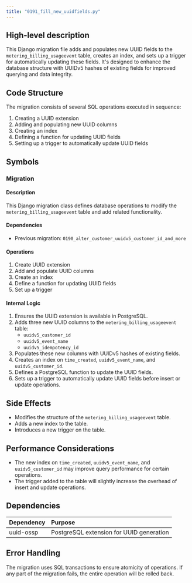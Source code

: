 ```yaml
---
title: "0191_fill_new_uuidfields.py"
---
```


## High-level description
This Django migration file adds and populates new UUID fields to the `metering_billing_usageevent` table, creates an index, and sets up a trigger for automatically updating these fields. It's designed to enhance the database structure with UUIDv5 hashes of existing fields for improved querying and data integrity.

## Code Structure
The migration consists of several SQL operations executed in sequence:
1. Creating a UUID extension
2. Adding and populating new UUID columns
3. Creating an index
4. Defining a function for updating UUID fields
5. Setting up a trigger to automatically update UUID fields

## Symbols

### Migration
#### Description
This Django migration class defines database operations to modify the `metering_billing_usageevent` table and add related functionality.

#### Dependencies
- Previous migration: `0190_alter_customer_uuidv5_customer_id_and_more`

#### Operations
1. Create UUID extension
2. Add and populate UUID columns
3. Create an index
4. Define a function for updating UUID fields
5. Set up a trigger

#### Internal Logic
1. Ensures the UUID extension is available in PostgreSQL.
2. Adds three new UUID columns to the `metering_billing_usageevent` table:
   - `uuidv5_customer_id`
   - `uuidv5_event_name`
   - `uuidv5_idempotency_id`
3. Populates these new columns with UUIDv5 hashes of existing fields.
4. Creates an index on `time_created`, `uuidv5_event_name`, and `uuidv5_customer_id`.
5. Defines a PostgreSQL function to update the UUID fields.
6. Sets up a trigger to automatically update UUID fields before insert or update operations.

## Side Effects
- Modifies the structure of the `metering_billing_usageevent` table.
- Adds a new index to the table.
- Introduces a new trigger on the table.

## Performance Considerations
- The new index on `time_created`, `uuidv5_event_name`, and `uuidv5_customer_id` may improve query performance for certain operations.
- The trigger added to the table will slightly increase the overhead of insert and update operations.

## Dependencies
| Dependency | Purpose |
|:-----------|:--------|
| uuid-ossp | PostgreSQL extension for UUID generation |

## Error Handling
The migration uses SQL transactions to ensure atomicity of operations. If any part of the migration fails, the entire operation will be rolled back.